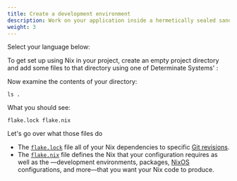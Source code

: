 ```yaml
---
title: Create a development environment
description: Work on your application inside a hermetically sealed sandbox
weight: 3
---
```


Select your language below:

<Languages />

To get set up using Nix in your <Language /> project, create an empty project directory and add some
files to that directory using one of Determinate Systems' <Concept text="flake templates" slug="flake-templates" />:

<Shell />

Now examine the contents of your directory:

```shell
ls .
```

What you should see:

```shell
flake.lock flake.nix
```

Let's go over what those files do

- The [`flake.lock`][flake.lock] file <Concept text="pins" slug="pinning" /> all of your Nix
  dependencies to specific [Git revisions][rev].
- The [`flake.nix`][flake.nix] file defines the Nix <Concept text="flake inputs" slug="flake-inputs" /> that your
  configuration requires as well as the <Concept text="flake outputs" slug="flake-outputs" />&mdash;development
  environments, packages, [NixOS] configurations, and more&mdash;that you want your Nix code to
  produce.

[flake.lock]: TODO
[flake.nix]: TODO
[inputs]: TODO
[nixos]: TODO
[outputs]: TODO
[rev]: TODO
